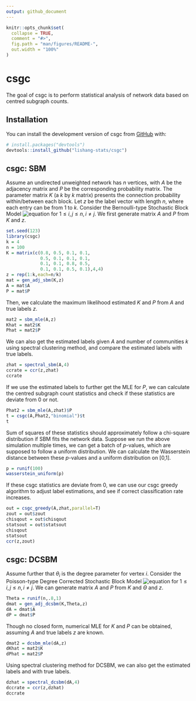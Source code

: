 ```yaml
---
output: github_document
---
```


<!-- README.md is generated from README.Rmd. Please edit that file -->

```r
knitr::opts_chunk$set(
  collapse = TRUE,
  comment = "#>",
  fig.path = "man/figures/README-",
  out.width = "100%"
)
```

# csgc

<!-- badges: start -->
<!-- badges: end -->

The goal of csgc is to perform statistical analysis of network data based on centred subgraph counts.

## Installation

You can install the development version of csgc from [GitHub](https://github.com/) with:

``` r
# install.packages("devtools")
devtools::install_github("lishang-stats/csgc")
```

## csgc: SBM

Assume an undirected unweighted network has $n$ vertices, with $A$ be the adjacency matrix and $P$ be the corresponding probability matrix. The parameter matrix $K$ (a $k$ by $k$ matrix) presents the connection probability within/between each block. Let $z$ be the label vector with length $n$, where each entry can be from $1$ to $k$. Consider the Bernoulli-type Stochastic Block Model
![equation](https://latex.codecogs.com/png.latex?A_{ij}=A_{ji}\overset{i.i.d.}{\sim} \mathop{\mathrm{Be}}\left(k_{z_iz_j}\right))
for $1\leq i,j\leq n, i\ne j$. We first generate matrix $A$ and $P$ from $K$ and $z$.

```r
set.seed(123)
library(csgc)
k = 4
n = 100
K = matrix(c(0.8, 0.5, 0.1, 0.1,
             0.5, 0.1, 0.1, 0.1,
             0.1, 0.1, 0.8, 0.5,
             0.1, 0.1, 0.5, 0.1),4,4)
z = rep(1:k,each=n/k)
mat = gen_adj_sbm(K,z)
A = mat$A
P = mat$P
```

Then, we calculate the maximum likelihood estimated $K$ and $P$ from $A$ and true labels $z$.

```r
mat2 = sbm_mle(A,z)
Khat = mat2$K
Phat = mat2$P
```

We can also get the estimated labels given $A$ and number of communities $k$ using spectral clustering method, and compare the estimated labels with true labels.

```r
zhat = spectral_sbm(A,4)
ccrate = ccr(z,zhat)
ccrate
```

If we use the estimated labels to further get the MLE for $P$, we can calculate the centred subgraph count statistics and check if these statistics are deviate from 0 or not.

```r
Phat2 = sbm_mle(A,zhat)$P
t = csgc(A,Phat2,"binomial")$t
t
```

Sum of squares of these statistics should approximately follow a chi-square distribution if SBM fits the network data. Suppose we run the above simulation multiple times, we can get a batch of $p$-values, which are supposed to follow a uniform distribution. We can calculate the Wasserstein distance between these $p$-values and a uniform distribution on [0,1].

```r
p = runif(100)
wasserstein_uniform(p)
```

If these csgc statistics are deviate from 0, we can use our csgc greedy algorithm to adjust label estimations, and see if correct classification rate increases.

```r
out = csgc_greedy(A,zhat,parallel=T)
zout = out$zout
chisqout = out$chisqout
statsout = out$statsout
chisqout
statsout
ccr(z,zout)
```

## csgc: DCSBM
Assume further that $\theta_i$ is the degree parameter for vertex $i$. Consider the Poisson-type Degree Corrected Stochastic Block Model
![equation](https://latex.codecogs.com/png.latex?A_{ij}=A_{ji}\overset{i.i.d.}{\sim}%20\mathop{\mathrm{Po}}\left(\theta_i%20\theta_j%20k_{z_iz_j}\right))
for $1\leq i,j\leq n, i\ne j$. We can generate matrix $A$ and $P$ from $K$ and $\Theta$ and $z$.

```r
Theta = runif(n,.8,1)
dmat = gen_adj_dcsbm(K,Theta,z)
dA = dmat$A
dP = dmat$P
```

Though no closed form, numerical MLE for $K$ and $P$ can be obtained, assuming $A$ and true labels $z$ are known.

```r
dmat2 = dcsbm_mle(dA,z)
dKhat = mat2$K
dPhat = mat2$P
```

Using spectral clustering method for DCSBM, we can also get the estimated labels and with true labels.

```r
dzhat = spectral_dcsbm(dA,4)
dccrate = ccr(z,dzhat)
dccrate
```
